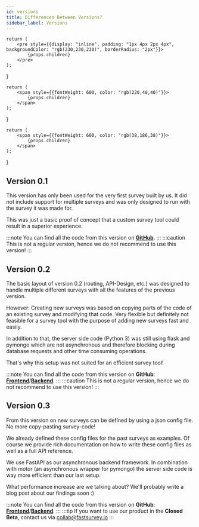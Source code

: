 ```yaml
---
id: versions
title: Differences Between Versions?
sidebar_label: Versions
---
```


    return (
        <pre style={{display: "inline", padding: "1px 4px 2px 4px", backgroundColor: "rgb(230,230,230)", borderRadius: "2px"}}>
            {props.children}
        </pre>
    );
}

    return (
        <span style={{fontWeight: 600, color: "rgb(220,40,40)"}}>
            {props.children}
        </span>
    );
}

    return (
        <span style={{fontWeight: 600, color: "rgb(38,186,38)"}}>
            {props.children}
        </span>
    );
}

## Version 0.1

This version has only been used for the very first survey built by us. It did not include support for multiple surveys
and <Bad>was only designed to run with the survey it was made for</Bad>.

This was just a basic proof of concept that a custom survey tool could result in a superior experience.

:::note
You can find all the code from this version on [<strong>GitHub</strong>][1].
:::
:::caution
This is not a regular version, hence we do not recommend to use this version!
:::

## Version 0.2

The basic layout of version 0.2 (routing, API-Design, etc.) was designed to handle multiple different surveys with all
the features of the previous version.

However: <Bad>Creating new surveys was based on copying parts of the code</Bad> of an existing survey and modifying
that code. Very flexible but definitely not feasible for a survey tool with the purpose of adding new surveys fast
and easily.

In addition to that, the server side code (<Tag>Python 3</Tag>) was still using <Tag>flask</Tag> and <Tag>pymongo</Tag>
which are <Bad>not asynchronous and therefore blocking during database requests and other time consuming operations</Bad>.

That's why this setup was not suited for an efficient survey tool!

:::note
You can find all the code from this version on <strong>GitHub</strong>:
[<strong>Frontend</strong>][2]/[<strong>Backend</strong>][3].
:::
:::caution
This is not a regular version, hence we do not recommend to use this version!
:::


## Version 0.3

From this version on <Good>new surveys can be defined by using a <Tag>json</Tag> config file</Good>. No more
copy-pasting survey-code!

We already defined these config files for the past surveys as examples. Of course we provide rich documentation on how
to write these config files as well as a full API reference.

We use <Tag>FastAPI</Tag> as our <Good>asynchronous backend framework</Good>. In combination with <Tag>motor</Tag> (an
asynchronous wrapper for <Tag>pymongo</Tag>) the server side code is way more efficient than our last setup.

What performance increase are we talking about? We'll probably write a blog post about our findings soon :)

:::note
You can find all the code from this version on <strong>GitHub</strong>:
[<strong>Frontend</strong>][2]/[<strong>Backend</strong>][3].
:::
:::tip
If you want to use our product in the <strong>Closed Beta</strong>, contact us via [collab@fastsurvey.io](mailto:collab@fastsurvey.io)
:::

[1]: https://github.com/mse-mint-arduino-2020/surveytool
[2]: https://github.com/mse-survey-tool/mse-survey-frontend
[3]: https://github.com/mse-survey-tool/mse-survey-backend
